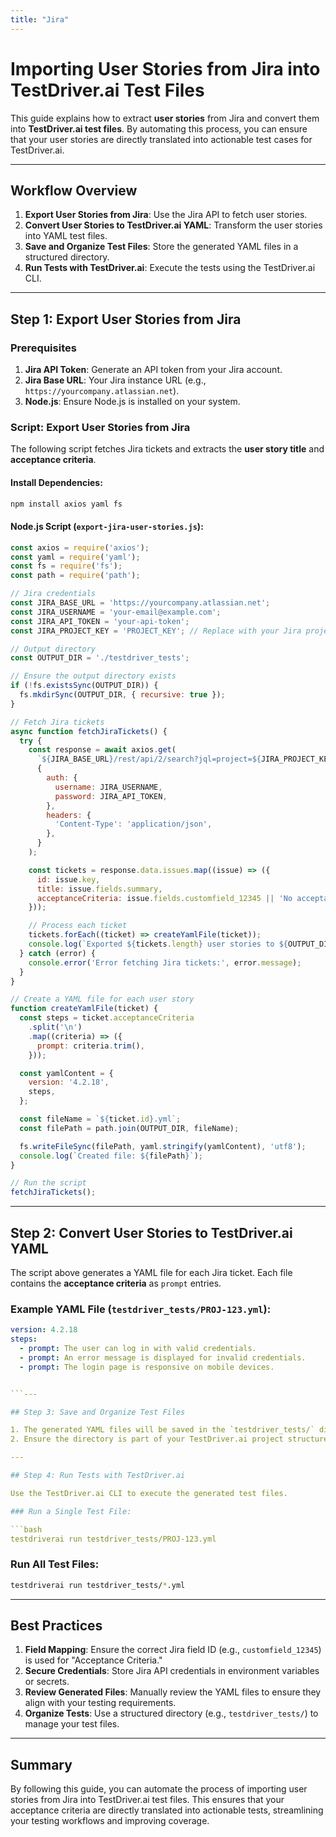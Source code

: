 ```yaml
---
title: "Jira"
---
```


# Importing User Stories from Jira into TestDriver.ai Test Files

This guide explains how to extract **user stories** from Jira and convert them into **TestDriver.ai test files**. By automating this process, you can ensure that your user stories are directly translated into actionable test cases for TestDriver.ai.

---

## Workflow Overview

1. **Export User Stories from Jira**: Use the Jira API to fetch user stories.
2. **Convert User Stories to TestDriver.ai YAML**: Transform the user stories into YAML test files.
3. **Save and Organize Test Files**: Store the generated YAML files in a structured directory.
4. **Run Tests with TestDriver.ai**: Execute the tests using the TestDriver.ai CLI.

---

## Step 1: Export User Stories from Jira

### Prerequisites
1. **Jira API Token**: Generate an API token from your Jira account.
2. **Jira Base URL**: Your Jira instance URL (e.g., `https://yourcompany.atlassian.net`).
3. **Node.js**: Ensure Node.js is installed on your system.

### Script: Export User Stories from Jira

The following script fetches Jira tickets and extracts the **user story title** and **acceptance criteria**.

#### Install Dependencies:

```bash
npm install axios yaml fs


```

#### Node.js Script (`export-jira-user-stories.js`):

```javascript
const axios = require('axios');
const yaml = require('yaml');
const fs = require('fs');
const path = require('path');

// Jira credentials
const JIRA_BASE_URL = 'https://yourcompany.atlassian.net';
const JIRA_USERNAME = 'your-email@example.com';
const JIRA_API_TOKEN = 'your-api-token';
const JIRA_PROJECT_KEY = 'PROJECT_KEY'; // Replace with your Jira project key

// Output directory
const OUTPUT_DIR = './testdriver_tests';

// Ensure the output directory exists
if (!fs.existsSync(OUTPUT_DIR)) {
  fs.mkdirSync(OUTPUT_DIR, { recursive: true });
}

// Fetch Jira tickets
async function fetchJiraTickets() {
  try {
    const response = await axios.get(
      `${JIRA_BASE_URL}/rest/api/2/search?jql=project=${JIRA_PROJECT_KEY}`,
      {
        auth: {
          username: JIRA_USERNAME,
          password: JIRA_API_TOKEN,
        },
        headers: {
          'Content-Type': 'application/json',
        },
      }
    );

    const tickets = response.data.issues.map((issue) => ({
      id: issue.key,
      title: issue.fields.summary,
      acceptanceCriteria: issue.fields.customfield_12345 || 'No acceptance criteria provided', // Replace `customfield_12345` with the field ID for "Acceptance Criteria"
    }));

    // Process each ticket
    tickets.forEach((ticket) => createYamlFile(ticket));
    console.log(`Exported ${tickets.length} user stories to ${OUTPUT_DIR}`);
  } catch (error) {
    console.error('Error fetching Jira tickets:', error.message);
  }
}

// Create a YAML file for each user story
function createYamlFile(ticket) {
  const steps = ticket.acceptanceCriteria
    .split('\n')
    .map((criteria) => ({
      prompt: criteria.trim(),
    }));

  const yamlContent = {
    version: '4.2.18',
    steps,
  };

  const fileName = `${ticket.id}.yml`;
  const filePath = path.join(OUTPUT_DIR, fileName);

  fs.writeFileSync(filePath, yaml.stringify(yamlContent), 'utf8');
  console.log(`Created file: ${filePath}`);
}

// Run the script
fetchJiraTickets();


```

---

## Step 2: Convert User Stories to TestDriver.ai YAML

The script above generates a YAML file for each Jira ticket. Each file contains the **acceptance criteria** as `prompt` entries.

### Example YAML File (`testdriver_tests/PROJ-123.yml`):

```yaml
version: 4.2.18
steps:
  - prompt: The user can log in with valid credentials.
  - prompt: An error message is displayed for invalid credentials.
  - prompt: The login page is responsive on mobile devices.


```---

## Step 3: Save and Organize Test Files

1. The generated YAML files will be saved in the `testdriver_tests/` directory.
2. Ensure the directory is part of your TestDriver.ai project structure.

---

## Step 4: Run Tests with TestDriver.ai

Use the TestDriver.ai CLI to execute the generated test files.

### Run a Single Test File:

```bash
testdriverai run testdriver_tests/PROJ-123.yml


```

### Run All Test Files:

```bash
testdriverai run testdriver_tests/*.yml


```

---

## Best Practices

1. **Field Mapping**: Ensure the correct Jira field ID (e.g., `customfield_12345`) is used for "Acceptance Criteria."
2. **Secure Credentials**: Store Jira API credentials in environment variables or secrets.
3. **Review Generated Files**: Manually review the YAML files to ensure they align with your testing requirements.
4. **Organize Tests**: Use a structured directory (e.g., `testdriver_tests/`) to manage your test files.

---

## Summary

By following this guide, you can automate the process of importing user stories from Jira into TestDriver.ai test files. This ensures that your acceptance criteria are directly translated into actionable tests, streamlining your testing workflows and improving coverage.

